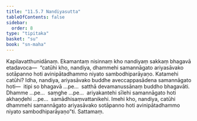 ```yaml
---
title: "11.5.7 Nandiyasutta"
tableOfContents: false
sidebar:
  order: 8
type: "tipitaka"
basket: "su"
book: "sn-maha"
---
```



<DynamicBreadcrumb />

<Division number="1043" book="sn-maha">

<Paragraph number="2077" book="sn-maha">
Kapilavatthunidānaṃ. Ekamantaṃ nisinnaṃ kho nandiyaṃ sakkaṃ bhagavā etadavoca—  “catūhi kho, nandiya, dhammehi samannāgato ariyasāvako sotāpanno hoti avinipātadhammo niyato sambodhiparāyaṇo.
</Paragraph>

<Paragraph number="2078" book="sn-maha">
Katamehi catūhi? Idha, nandiya, ariyasāvako buddhe aveccappasādena samannāgato hoti—  itipi so bhagavā …pe…  satthā devamanussānaṃ buddho bhagavāti. Dhamme …pe…  saṃghe …pe…  ariyakantehi sīlehi samannāgato hoti akhaṇḍehi …pe…  samādhisaṃvattanikehi. Imehi kho, nandiya, catūhi dhammehi samannāgato ariyasāvako sotāpanno hoti avinipātadhammo niyato sambodhiparāyaṇo”ti.

</Paragraph>
</Division>

<Paragraph number="2079" type="center" book="sn-maha">
Sattamaṃ.
</Paragraph>